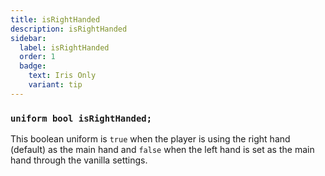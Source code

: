 ```yaml
---
title: isRightHanded
description: isRightHanded
sidebar:
  label: isRightHanded
  order: 1
  badge:
    text: Iris Only
    variant: tip
---
```


### `uniform bool isRightHanded;`

This boolean uniform is `true` when the player is using the right hand (default) as the main hand and `false` when the left hand is set as the main hand through the vanilla settings.